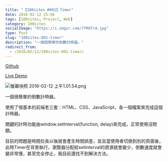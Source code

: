 ```yaml
---
title: "【100sites #001】Timer"
date: 2016-02-12 15:56
tags: [100sites, Project, Web]
category: 100sites
socialImage: "https://i.imgur.com/7fMXTrA.jpg"
type: Post
slug: "100sites-001-timer"
description: "一個很簡單的倒數計時器。"
redirect_from:
  - /2016/02/12/100sites-001-timer/
---
```


<p>
  <a
    href="https://github.com/eason-dev/100sites/tree/master/001_Timer"
    target="_blank"
  >
    Github
  </a>
</p>

<p>
  <a
    href="http://kamigami55.github.io/100sites/001_Timer/timer.html"
    target="_blank"
  >
    Live Demo
  </a>
</p>

![螢幕快照 2016-02-12 上午1.01.54.png](https://i.imgur.com/7fMXTrA.jpg)

<p>一個很簡單的倒數計時器。</p>

<p>
  使用了很基本的前端老三套：HTML、CSS、JavaScript，各一個檔案來完成這個計時器。
</p>

<p>
  關鍵的計時功能由window.setInterval(function, delay)來完成，正常使用沒問題。
</p>

<p>
  目前的問題是時間拉長以後就會產生時間誤差，並且當使用者切換到別的頁面後，此時Timer在背景執行，瀏覽器分配給setInterval的資源就會變少，倒數速度就會變非常慢，甚至完全停止，我目前還找不到解決方法。
</p>
